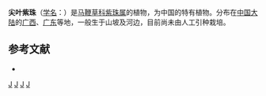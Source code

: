 {{Speciesbox 
| taxon = Callicarpa acutifolia
| authority = H. T. Chang
}}
'''尖叶紫珠'''（[[学名|学名]]：{{lang|la|''Callicarpa acutifolia''}}）是[[马鞭草科|马鞭草科]][[紫珠属|紫珠属]]的植物，为中国的特有植物。分布在[[中国大陆|中国大陆]]的[[广西|广西]]、[[广东|广东]]等地，一般生于山坡及河边，目前尚未由人工引种栽培。

== 参考文献 ==
<div class="references-small">
* {{cite web| url =http://www.bioinfo.cn/db05/KmzwSpecies.php?action=view&id=23979| title =尖叶紫珠| work =《中国高等植物数据库全库》| publisher =中国科学院微生物研究所| author =昆明植物研究所| accessdate =2009-02-25| deadurl =yes| archiveurl =https://web.archive.org/web/20160305065421/http://www.bioinfo.cn/db05/KmzwSpecies.php?action=view&id=23979| archivedate =2016-03-05}}
</div>
{{Taxonbar|from=Q11037707}}

[[Category:紫珠属|J]]
[[Category:中國特有植物|J]]
[[Category:广西植物|J]]
[[Category:广东植物|J]]
